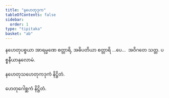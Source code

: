 ```yaml
---
title: "နဟေတုဒုက"
tableOfContents: false
sidebar:
  order: 1
type: "tipitaka"
basket: "ab"
---
```



<DynamicBreadcrumb />

<Division number="201">

<Paragraph number="542">
နဟေတုပစ္စယာ အာရမ္မဏေ စတ္တာရိ, အဓိပတိယာ စတ္တာရိ …ပေ…  အဝိဂတေ သတ္တ.

</Paragraph>
</Division>

<Paragraph number="543" type="center">
ပစ္စနီယာနုလောမံ.

  
နဟေတုသဟေတုကဒုကံ နိဋ္ဌိတံ.



</Paragraph>

<Paragraph number="544" type="center">
ဟေတုဂေါစ္ဆကံ နိဋ္ဌိတံ.
</Paragraph>